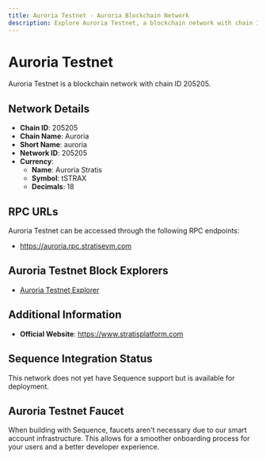 ```yaml
--- 
title: Auroria Testnet - Auroria Blockchain Network
description: Explore Auroria Testnet, a blockchain network with chain ID 205205. Learn about its native currency, Auroria Stratis, and how to interact with the network.
---
```


# Auroria Testnet

Auroria Testnet is a blockchain network with chain ID 205205.

## Network Details

- **Chain ID**: 205205
- **Chain Name**: Auroria
- **Short Name**: auroria
- **Network ID**: 205205
- **Currency**: 
  - **Name**: Auroria Stratis
  - **Symbol**: tSTRAX
  - **Decimals**: 18

## RPC URLs

Auroria Testnet can be accessed through the following RPC endpoints:

- https://auroria.rpc.stratisevm.com

## Auroria Testnet Block Explorers

- [Auroria Testnet Explorer](https://auroria.explorer.stratisevm.com)

## Additional Information

- **Official Website**: https://www.stratisplatform.com

## Sequence Integration Status

This network does not yet have Sequence support but is available for deployment.

## Auroria Testnet Faucet

When building with Sequence, faucets aren't necessary due to our smart account infrastructure. This allows for a smoother onboarding process for your users and a better developer experience.

